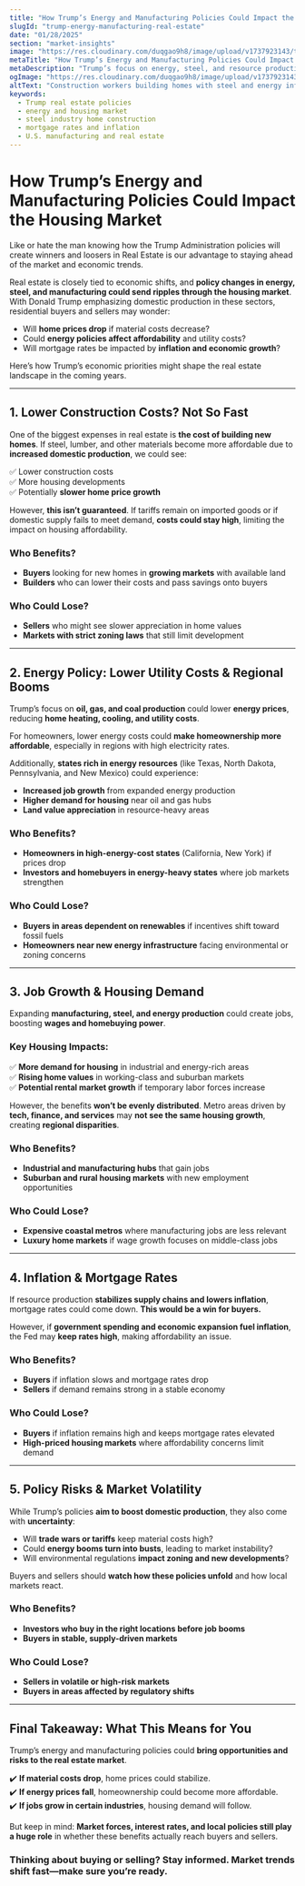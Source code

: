 ```yaml
---
title: "How Trump’s Energy and Manufacturing Policies Could Impact the Housing Market"
slugId: "trump-energy-manufacturing-real-estate"
date: "01/28/2025"
section: "market-insights"
image: "https://res.cloudinary.com/duqgao9h8/image/upload/v1737923143/trump-economy-real-estate.jpg"
metaTitle: "How Trump’s Energy and Manufacturing Policies Could Impact Real Estate"
metaDescription: "Trump’s focus on energy, steel, and resource production could impact housing costs, mortgage rates, and local markets. Learn how these policies might shape the real estate landscape."
ogImage: "https://res.cloudinary.com/duqgao9h8/image/upload/v1737923143/trump-economy-real-estate.jpg"
altText: "Construction workers building homes with steel and energy infrastructure in the background"
keywords:
  - Trump real estate policies
  - energy and housing market
  - steel industry home construction
  - mortgage rates and inflation
  - U.S. manufacturing and real estate
---
```


# How Trump’s Energy and Manufacturing Policies Could Impact the Housing Market

Like or hate the man knowing how the Trump Administration policies will create winners and loosers in Real Estate is our advantage to staying ahead of the market and economic trends.

Real estate is closely tied to economic shifts, and **policy changes in energy, steel, and manufacturing could send ripples through the housing market**. With Donald Trump emphasizing domestic production in these sectors, residential buyers and sellers may wonder:  

- Will **home prices drop** if material costs decrease?  
- Could **energy policies affect affordability** and utility costs?  
- Will mortgage rates be impacted by **inflation and economic growth**?  

Here’s how Trump’s economic priorities might shape the real estate landscape in the coming years.

---

## **1. Lower Construction Costs? Not So Fast**
One of the biggest expenses in real estate is **the cost of building new homes**. If steel, lumber, and other materials become more affordable due to **increased domestic production**, we could see:  

✅ Lower construction costs  
✅ More housing developments  
✅ Potentially **slower home price growth**  

However, **this isn’t guaranteed**. If tariffs remain on imported goods or if domestic supply fails to meet demand, **costs could stay high**, limiting the impact on housing affordability.  

### **Who Benefits?**
- **Buyers** looking for new homes in **growing markets** with available land  
- **Builders** who can lower their costs and pass savings onto buyers  

### **Who Could Lose?**
- **Sellers** who might see slower appreciation in home values  
- **Markets with strict zoning laws** that still limit development  

---

## **2. Energy Policy: Lower Utility Costs & Regional Booms**
Trump’s focus on **oil, gas, and coal production** could lower **energy prices**, reducing **home heating, cooling, and utility costs**.  

For homeowners, lower energy costs could **make homeownership more affordable**, especially in regions with high electricity rates.  

Additionally, **states rich in energy resources** (like Texas, North Dakota, Pennsylvania, and New Mexico) could experience:  
- **Increased job growth** from expanded energy production  
- **Higher demand for housing** near oil and gas hubs  
- **Land value appreciation** in resource-heavy areas  

### **Who Benefits?**
- **Homeowners in high-energy-cost states** (California, New York) if prices drop  
- **Investors and homebuyers in energy-heavy states** where job markets strengthen  

### **Who Could Lose?**
- **Buyers in areas dependent on renewables** if incentives shift toward fossil fuels  
- **Homeowners near new energy infrastructure** facing environmental or zoning concerns  

---

## **3. Job Growth & Housing Demand**
Expanding **manufacturing, steel, and energy production** could create jobs, boosting **wages and homebuying power**.  

### **Key Housing Impacts:**
✅ **More demand for housing** in industrial and energy-rich areas  
✅ **Rising home values** in working-class and suburban markets  
✅ **Potential rental market growth** if temporary labor forces increase  

However, the benefits **won’t be evenly distributed**. Metro areas driven by **tech, finance, and services** may **not see the same housing growth**, creating **regional disparities**.  

### **Who Benefits?**
- **Industrial and manufacturing hubs** that gain jobs  
- **Suburban and rural housing markets** with new employment opportunities  

### **Who Could Lose?**
- **Expensive coastal metros** where manufacturing jobs are less relevant  
- **Luxury home markets** if wage growth focuses on middle-class jobs  

---

## **4. Inflation & Mortgage Rates**
If resource production **stabilizes supply chains and lowers inflation**, mortgage rates could come down. **This would be a win for buyers.**  

However, if **government spending and economic expansion fuel inflation**, the Fed may **keep rates high**, making affordability an issue.  

### **Who Benefits?**
- **Buyers** if inflation slows and mortgage rates drop  
- **Sellers** if demand remains strong in a stable economy  

### **Who Could Lose?**
- **Buyers** if inflation remains high and keeps mortgage rates elevated  
- **High-priced housing markets** where affordability concerns limit demand  

---

## **5. Policy Risks & Market Volatility**
While Trump’s policies **aim to boost domestic production**, they also come with **uncertainty**:  
- Will **trade wars or tariffs** keep material costs high?  
- Could **energy booms turn into busts**, leading to market instability?  
- Will environmental regulations **impact zoning and new developments**?  

Buyers and sellers should **watch how these policies unfold** and how local markets react.  

### **Who Benefits?**
- **Investors who buy in the right locations before job booms**  
- **Buyers in stable, supply-driven markets**  

### **Who Could Lose?**
- **Sellers in volatile or high-risk markets**  
- **Buyers in areas affected by regulatory shifts**  

---

## **Final Takeaway: What This Means for You**  
Trump’s energy and manufacturing policies could **bring opportunities and risks to the real estate market**.  

✔️ **If material costs drop**, home prices could stabilize.  
✔️ **If energy prices fall**, homeownership could become more affordable.  
✔️ **If jobs grow in certain industries**, housing demand will follow.  

But keep in mind: **Market forces, interest rates, and local policies still play a huge role** in whether these benefits actually reach buyers and sellers.  

### **Thinking about buying or selling? Stay informed. Market trends shift fast—make sure you’re ready.**
